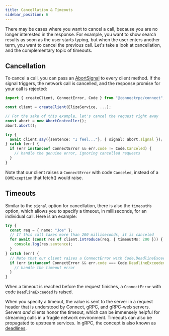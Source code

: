 ```yaml
---
title: Cancellation & Timeouts
sidebar_position: 6
---
```


There may be cases where you want to cancel a call, because you are no longer
interested in the response. For example, you want to show search results as soon
as the user starts typing, but when the user enters another term, you want to
cancel the previous call. Let's take a look at cancellation, and the complementary
topic of timeouts.


## Cancellation

To cancel a call, you can pass an [AbortSignal](https://developer.mozilla.org/en-US/docs/Web/API/AbortSignal) to every client method.
If the signal triggers, the network call is cancelled, and the response promise
for your call is rejected:

```ts
import { createClient, ConnectError, Code } from "@connectrpc/connect";

const client = createClient(ElizaService, ...);

// For the sake of this example, let's cancel the request right away
const abort = new AbortController();
abort.abort();

try {
  await client.say({sentence: "I feel..."}, { signal: abort.signal });
} catch (err) {
  if (err instanceof ConnectError && err.code != Code.Canceled) {
    // handle the genuine error, ignoring cancelled requests
  }
}
```

Note that our client raises a `ConnectError` with code `Canceled`, instead of a
`DOMException` that fetch() would raise.


## Timeouts

Similar to the `signal` option for cancellation, there is also the `timeoutMs`
option, which allows you to specify a timeout, in milliseconds, for an individual
call. Here is an example:

```ts
try {
  const req = { name: "Joe" };
  // If this call takes more than 200 milliseconds, it is canceled
  for await (const res of client.introduce(req, { timeoutMs: 200 })) {
    console.log(res.sentence);
  }
} catch (err) {
  // Note that our client raises a ConnectError with Code.DeadlineExceeded
  if (err instanceof ConnectError && err.code === Code.DeadlineExceeded) {
    // handle the timeout error
  }
}
```

When a timeout is reached before the request finishes, a `ConnectError` with
code `DeadlineExceeded` is raised.

When you specify a timeout, the value is sent to the server in a request header
that is understood by Connect, gRPC, and gRPC-web servers. Servers _and_ clients
honor the timeout, which can be immensely helpful for streaming calls in a fragile
network environment. Timeouts can also be propagated to upstream services.
In gRPC, the concept is also known as [deadlines](https://grpc.io/docs/guides/deadlines/).

